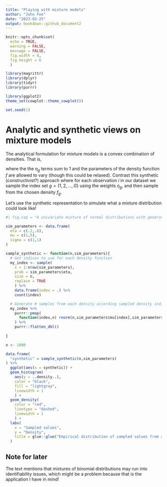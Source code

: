 ```yaml
---
title: "Playing with mixture models"
author: "John Fee"
date: "2023-03-25"
output: bookdown::github_document2
---
```


```r
knitr::opts_chunk$set(
  echo = TRUE,
  warning = FALSE,
  message = FALSE,
  fig.width = 8,
  fig.height = 6
  )
```

```r
library(magrittr)
library(dplyr)
library(tidyr)
library(purrr)

library(ggplot2)
theme_set(cowplot::theme_cowplot())

set.seed(1)
```


# Analytic and synthetic views on mixture models

The analytical formulation for mixture models is a convex combination of densities.  That is,

\begin{align}
y \sim \sum_{g = 1}^{G}\eta_{g}f(\cdot|\theta_{g})
\end{align}

where the the $\eta_{g}$ terms sum to 1 and the parameters of the density function $f$ are allowed to vary (though this could be relaxed).  Contrast this synthetic (constructivist?) approach where for each observation $i$ in our dataset we sample the index set $g = \{1,2,\ldots,G\}$ using the weights $\eta_{g}$, and then sample from the chosen density $f_{g}$.

\begin{align}
y_{i} | z_{i} ~ f(\cdot | \theta_{z_{i}}) && \text{with } P(z_{i} = g = \eta_{g})
\end{align}


Let's use the synthetic representation to simulate what a mixture distribution could look like!

```r
#| fig.cap = "A univariate mixture of normal distributions with generating model is $f(y) \\sim .2 \\times \\mathcal{N}(1,1) + .8 \\times \\mathcal{N}(5,1)$"

sim_parameters <- data.frame(
  eta = c(.2,.8),
  mu = c(1,5),
  sigma = c(1,1)
)

sample_synthetic <- function(n,sim_parameters){
  # Get indices to use for each density function
  my_index <- sample(
    x = 1:nrow(sim_parameters),
    prob = sim_parameters$eta,
    size = n,
    replace = TRUE
    ) %>%
    data.frame(index = .) %>%
    count(index)

  # Generate # samples from each density according sampled density indices
  my_index %>%
    purrr::pmap(
      function(index,n) rnorm(n,sim_parameters$mu[index],sim_parameters$sigma[index])
    ) %>%
    purrr::flatten_dbl()
  
}

n <- 1000

data.frame(
  "synthetic" = sample_synthetic(n,sim_parameters)
) %>%
  ggplot(aes(x = synthetic)) +
  geom_histogram(
    aes(y = ..density..),
    color = "black",
    fill = "lightgray",
    linewidth = 1
    ) +
  geom_density(
    color = "red",
    linetype = "dashed",
    linewidth = 1
    ) +
  labs(
    x = "Sampled values",
    y = "Density",
    title = glue::glue("Empirical distribution of sampled values from a normal mixture")
  )
```

## Note for later

The text mentions that mixtures of binomial distributions may run into identifiability issues, which might be a problem because that is the application I have in mind!
